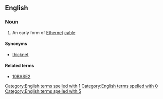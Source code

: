 ==English==
{{wikipedia}}

===Noun===
{{en-noun|?}}

# {{label|en|computing}} An early form of [[Ethernet]] [[cable]]

====Synonyms====
* [[thicknet]]

====Related terms====
* [[10BASE2]]
[[Category:English terms spelled with 1]]
[[Category:English terms spelled with 0]]
[[Category:English terms spelled with 5]]